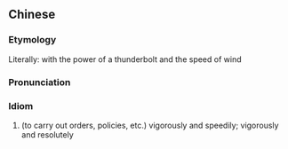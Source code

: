 {{also|雷厉风行}}
==Chinese==
{{zh-forms|s=雷厉风行}}

===Etymology===
Literally: with the power of a thunderbolt and the speed of wind

===Pronunciation===
{{zh-pron
|m=léi lì fēng xíng
|c=leoi4 lai6 fung1 hang4
|cat=id
}}

===Idiom===
{{zh-idiom}}

# (to carry out orders, policies, etc.) vigorously and speedily; vigorously and resolutely